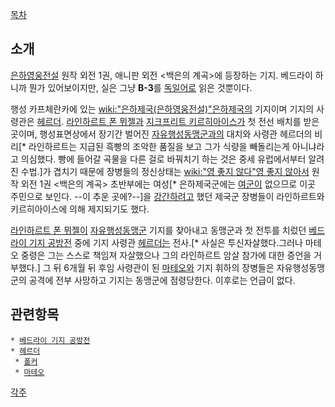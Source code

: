 [[목차]]

== 소개 ==
[[은하영웅전설]] 원작 외전 1권, 애니판 외전 <백은의 계곡>에 등장하는 기지. 베드라이 하니까 뭔가 있어보이지만, 실은 그냥 '''B-3'''를 [[독일어]]로 읽은 것뿐이다.

행성 카프체란카에 있는 [[wiki:"은하제국(은하영웅전설)"은하제국]]의 기지이며 기지의 사령관은 [[헤르더]]. [[라인하르트 폰 뮈젤]]과 [[지크프리트 키르히아이스]]가 첫 전선 배치를 받은 곳이며, 행성표면상에서 장기간 벌어진 [[자유행성동맹군]]과의 대치와 사령관 헤르더의 비리[* 라인하르트는 지급된 흑빵의 조악한 품질을 보고 그가 식량을 빼돌리는게 아니냐라고 의심했다. 빵에 들어갈 곡물을 다른 걸로 바꿔치기 하는 것은 중세 유럽에서부터 알려진 수법.]가 겹치기 때문에 장병들의 정신상태는 [[wiki:"영 좋지 않다"영 좋지 않아서]] 원작 외전 1권 <백은의 계곡> 초반부에는 여성[* 은하제국군에는 [[여군]]이 없으므로 이곳 주민으로 보인다. --이 추운 곳에?--]을 [[강간]]하려고 했던 제국군 장병들이 라인하르트와 키르히아이스에 의해 제지되기도 했다.

[[라인하르트 폰 뮈젤]]이 [[자유행성동맹군]] 기지를 찾아내고 동맹군과 첫 전투를 치렀던 [[베드라이 기지 공방전]] 중에 기지 사령관 [[헤르더]]는 전사.[* 사실은 투신자살했다.그러나 마테오 중령은 그는 스스로 책임져 자살했으나 그의 라인하르트 암살 참가에 대한 증언을 거부했다.] 그 뒤 6개월 뒤 후임 사령관이 된 [[마테오]]와 기지 휘하의 장병들은 자유행성동맹군의 공격에 전부 사망하고 기지는 동맹군에 점령당한다. 이후로는 언급이 없다.

== 관련항목 ==
 * [[베드라이 기지 공방전]]
 * [[헤르더]]
  * [[폴커]]
  * [[마테오]]
[[각주]]
